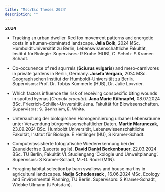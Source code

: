 ```yaml
---
title: "Msc/Bsc Theses 2024"
description: ""
---
```


**2024**

* Tracking an urban dweller: Red fox movement patterns and energetic costs in a human-dominated landscape. **Julia Bolk**, <span class='desaturated'>2024 MSc. Humboldt Universität zu Berlin, Lebenswissenschaftliche Fakultät, Institut für Biologie. Supervisors: R Krahe (HUB), C. Scholz, S Kramer-Schadt.</span>

* Co-occurrence of red squirrels (**Sciurus vulgaris**) and meso-carnivores in private gardens in Berlin, Germany. **Josefa Vergara**,  <span class='desaturated'>2024 MSc. Geographischen Institut der Humboldt-Universität zu Berlin. Supervisors: Prof. Dr. Tobias Kümmerle (HUB), Dr. Julie Louvrier.</span>

* Which factors influence the risk of receiving conspecific biting wounds in spotted hyenas (*Crocuta crocuta*). **Jana Marie Kühnapfel**, <span class='desaturated'>08.07.2024 BSc. Friedrich-Schiller-Universität Jena. Fakultät für Biowissenschaften. Supervisors: S. Benhaiem, E. White.</span>

* Untersuchung der biologischen Homogenisierung urbaner Lebensräume unter Verwendung bürgerwissenschaftlicher Daten. **Martin Marunczak**, <span class='desaturated'>23.09.2024 BSc. Humboldt Universität, Lebenswissenschaftliche Fakultät, Institut für Biologie. E Heitlinger (HU), S Kramer-Schadt.</span>

* Computerassistierte fotografische Wiedererkennung bei der Zauneidechse (Lacerta agilis). **David Daniel Beckenbauer**, <span class='desaturated'>22.03.2024 BSc. TU Berlin, Fakultät VI, Studiengang 'Ökologie und Umweltplanung'. Supervisors: S Kramer-Schadt, M.-O. Rödel (MfN).</span>

* Foraging habitat selection by barn swallows and house martins in agricultural landscapes. **Nadja Schedensack** , <span class='desaturated'>16.06.2024 MSc. Ecology and Environmental Planning, TU Berlin. Supervisors: S Kramer-Schadt, Wiebke Ullmann (UPotsdam).</span>






